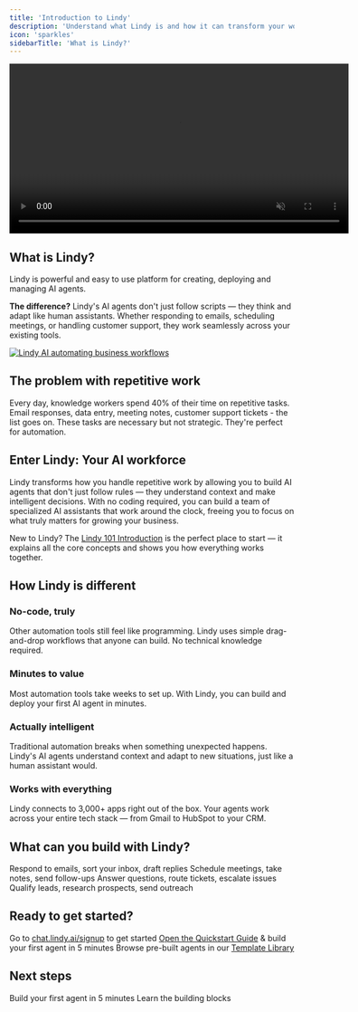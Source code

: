 ```yaml
---
title: 'Introduction to Lindy'
description: 'Understand what Lindy is and how it can transform your workflow'
icon: 'sparkles'
sidebarTitle: 'What is Lindy?'
---
```


<div style={{ display: 'flex', justifyContent: 'center', margin: '2rem 0' }}>
  <div className="video-card">
    <video
      src="https://lindy-docs-content.nyc3.digitaloceanspaces.com/Human%20in%20Loop.mp4"
      width="600"
      autoPlay
      muted
      loop
      playsInline
      style={{ display: 'block', width: '100%', borderRadius: '16px' }}
    />
  </div>
</div>

## What is Lindy?

Lindy is powerful and easy to use platform for creating, deploying and managing AI agents.

**The difference?** Lindy's AI agents don't just follow scripts — they think and adapt like human assistants. Whether responding to emails, scheduling meetings, or handling customer support, they work seamlessly across your existing tools.
<Frame>
  <a href="https://chat.lindy.ai/signup" target="_blank" rel="noopener">
    <img src="/lindy-brand-assets/what-is-lindy-banner.jpg" alt="Lindy AI automating business workflows" />
  </a>
</Frame>

## The problem with repetitive work

Every day, knowledge workers spend 40% of their time on repetitive tasks. Email responses, data entry, meeting notes, customer support tickets - the list goes on. These tasks are necessary but not strategic. They're perfect for automation.

## Enter Lindy: Your AI workforce

Lindy transforms how you handle repetitive work by allowing you to build AI agents that don't just follow rules — they understand context and make intelligent decisions. With no coding required, you can build a team of specialized AI assistants that work around the clock, freeing you to focus on what truly matters for growing your business.

New to Lindy? The [Lindy 101 Introduction](/fundamentals/lindy-101/introduction) is the perfect place to start — it explains all the core concepts and shows you how everything works together.

## How Lindy is different

### No-code, truly
Other automation tools still feel like programming. Lindy uses simple drag-and-drop workflows that anyone can build. No technical knowledge required.

### Minutes to value
Most automation tools take weeks to set up. With Lindy, you can build and deploy your first AI agent in minutes.

### Actually intelligent
Traditional automation breaks when something unexpected happens. Lindy's AI agents understand context and adapt to new situations, just like a human assistant would.

### Works with everything
Lindy connects to 3,000+ apps right out of the box. Your agents work across your entire tech stack — from Gmail to HubSpot to your CRM.

## What can you build with Lindy?

<CardGroup cols={2}>
 <Card title="Email Management" icon="envelope" href="/use-cases/popular-workflows/email-triage">
   Respond to emails, sort your inbox, draft replies
 </Card>
 <Card title="Meeting Automation" icon="calendar" href="/use-cases/popular-workflows/meeting-assistant">
   Schedule meetings, take notes, send follow-ups
 </Card>
 <Card title="Customer Support" icon="headset" href="/use-cases/customer success/smart-support-agent">
   Answer questions, route tickets, escalate issues
 </Card>
 <Card title="Sales & Lead Generation" icon="chart-line" href="/use-cases/sales/lead-enrichment">
   Qualify leads, research prospects, send outreach
 </Card>
</CardGroup>

## Ready to get started?

<Steps>
 <Step title="Sign up for free">
   Go to <a href="https://chat.lindy.ai/signup">chat.lindy.ai/signup</a> to get started
 </Step>
 <Step title="Follow the quickstart">
   <a href="/start-here/quickstart">Open the Quickstart Guide</a> & build your first agent in 5 minutes
 </Step>
 <Step title="Explore templates">
   Browse pre-built agents in our <a href="/fundamentals/lindy-101/templates">Template Library</a>
 </Step>
</Steps>

## Next steps

<CardGroup cols={2}>
 <Card
   title="Quickstart Guide"
   icon="rocket"
   href="/start-here/quickstart"
 >
   Build your first agent in 5 minutes
 </Card>
 <Card
   title="Core Concepts"
   icon="book"
   href="/fundamentals/lindy-101/introduction"
 >
   Learn the building blocks
 </Card>
</CardGroup> 